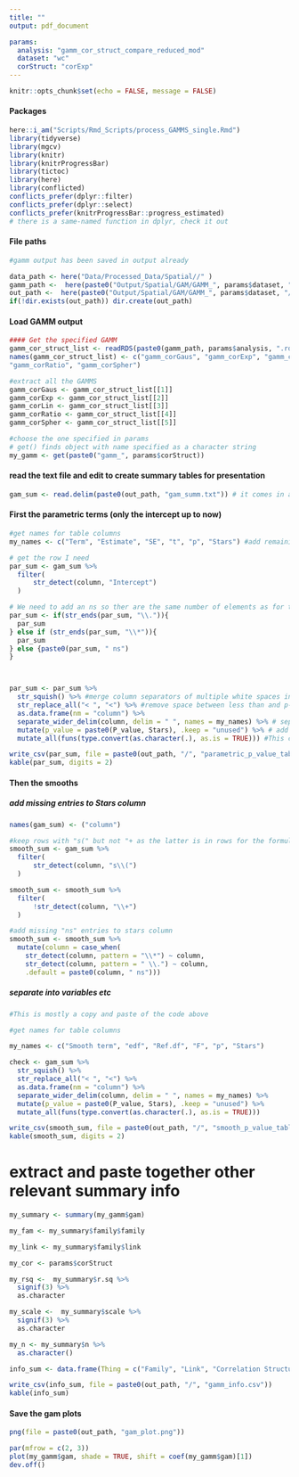 ```yaml
---
title: ""
output: pdf_document

params:
  analysis: "gamm_cor_struct_compare_reduced_mod"
  dataset: "wc"
  corStruct: "corExp"
---
```



```r
knitr::opts_chunk$set(echo = FALSE, message = FALSE)
```


#### Packages
```r
here::i_am("Scripts/Rmd_Scripts/process_GAMMS_single.Rmd")
library(tidyverse)
library(mgcv)
library(knitr)
library(knitrProgressBar)
library(tictoc)
library(here)
library(conflicted)
conflicts_prefer(dplyr::filter)
conflicts_prefer(dplyr::select)
conflicts_prefer(knitrProgressBar::progress_estimated)
# there is a same-named function in dplyr, check it out
```
#### File paths
```r
#gamm output has been saved in output already

data_path <- here("Data/Processed_Data/Spatial//" )
gamm_path <-  here(paste0("Output/Spatial/GAM/GAMM_", params$dataset, "//"))
out_path <-  here(paste0("Output/Spatial/GAM/GAMM_", params$dataset, "/", params$analysis, "/", params$corStruct, "//"))
if(!dir.exists(out_path)) dir.create(out_path)
```

#### Load GAMM output 
```r

#### Get the specified GAMM
gamm_cor_struct_list <- readRDS(paste0(gamm_path, params$analysis, ".rds"))
names(gamm_cor_struct_list) <- c("gamm_corGaus", "gamm_corExp", "gamm_corLin",
"gamm_corRatio", "gamm_corSpher")

#extract all the GAMMS
gamm_corGaus <- gamm_cor_struct_list[[1]]
gamm_corExp <- gamm_cor_struct_list[[2]]
gamm_corLin <- gamm_cor_struct_list[[3]]
gamm_corRatio <- gamm_cor_struct_list[[4]]
gamm_corSpher <- gamm_cor_struct_list[[5]]

#choose the one specified in params
# get() finds object with name specified as a character string
my_gamm <- get(paste0("gamm_", params$corStruct))

```


#### read the text file and edit to create summary tables for presentation

```r
gam_sum <- read.delim(paste0(out_path, "gam_summ.txt")) # it comes in as a dataframe with one column
```

#### First the parametric terms (only the intercept up to now)
```r
#get names for table columns
my_names <- c("Term", "Estimate", "SE", "t", "p", "Stars") #add remaining names needed

# get the row I need
par_sum <- gam_sum %>%
  filter(
      str_detect(column, "Intercept")
  )

# We need to add an ns so ther are the same number of elements as for the headings
par_sum <- if(str_ends(par_sum, "\\.")){
  par_sum
} else if (str_ends(par_sum, "\\*")){
  par_sum
} else {paste0(par_sum, " ns")
}



par_sum <- par_sum %>% 
  str_squish() %>% #merge column separators of multiple white spaces into single spaces
  str_replace_all("< ", "<") %>% #remove space between less than and p-value
  as.data.frame(nm = "column") %>%
  separate_wider_delim(column, delim = " ", names = my_names) %>% # separate into multiple columns
  mutate(p_value = paste0(P_value, Stars), .keep = "unused") %>% # add stars to p-value in one column
  mutate_all(funs(type.convert(as.character(.), as.is = TRUE))) #This converts columns into the format that looks best to the function 

write_csv(par_sum, file = paste0(out_path, "/", "parametric_p_value_table.csv"))
kable(par_sum, digits = 2)
```

#### Then the smooths
##### add missing entries to Stars column
```r
names(gam_sum) <- ("column")

#keep rows with "s(" but not "+ as the latter is in rows for the formula
smooth_sum <- gam_sum %>%
  filter(
      str_detect(column, "s\\(")
  )

smooth_sum <- smooth_sum %>%
  filter(
      !str_detect(column, "\\+")
  )

#add missing "ns" entries to stars column
smooth_sum <- smooth_sum %>%
  mutate(column = case_when(
    str_detect(column, pattern = "\\*") ~ column,
    str_detect(column, pattern = " \\.") ~ column,
    .default = paste0(column, " ns")))
```
##### separate into variables etc
```r
#This is mostly a copy and paste of the code above

#get names for table columns

my_names <- c("Smooth term", "edf", "Ref.df", "F", "p", "Stars")

check <- gam_sum %>%
  str_squish() %>% 
  str_replace_all("< ", "<") %>% 
  as.data.frame(nm = "column") %>%
  separate_wider_delim(column, delim = " ", names = my_names) %>%
  mutate(p_value = paste0(P_value, Stars), .keep = "unused") %>%
  mutate_all(funs(type.convert(as.character(.), as.is = TRUE))) 

write_csv(smooth_sum, file = paste0(out_path, "/", "smooth_p_value_table.csv"))
kable(smooth_sum, digits = 2)
```

# extract and paste together other relevant summary info
```r
my_summary <- summary(my_gamm$gam)

my_fam <- my_summary$family$family

my_link <- my_summary$family$link

my_cor <- params$corStruct

my_rsq <-  my_summary$r.sq %>%
  signif(3) %>%
  as.character

my_scale <-  my_summary$scale %>%
  signif(3) %>%
  as.character

my_n <- my_summary$n %>%
  as.character()

info_sum <- data.frame(Thing = c("Family", "Link", "Correlation Structure", "R-sq.(adj)", "Scale est.", "n"), Value = c(my_fam, my_link, my_cor, my_rsq, my_scale, my_n))

write_csv(info_sum, file = paste0(out_path, "/", "gamm_info.csv"))
kable(info_sum)

```

#### Save the gam plots
```r
png(file = paste0(out_path, "gam_plot.png"))

par(mfrow = c(2, 3))
plot(my_gamm$gam, shade = TRUE, shift = coef(my_gamm$gam)[1])
dev.off()  
```

